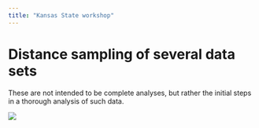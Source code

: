 ```yaml
---
title: "Kansas State workshop"
---
```


# Distance sampling of several data sets

These are not intended to be complete analyses, but rather the initial steps in a thorough analysis of such data.

![](https://plus.unsplash.com/premium_photo-1711652434787-b815d9681481?q=80&w=1469&auto=format&fit=crop&ixlib=rb-4.0.3&ixid=M3wxMjA3fDB8MHxwaG90by1wYWdlfHx8fGVufDB8fHx8fA%3D%3D)